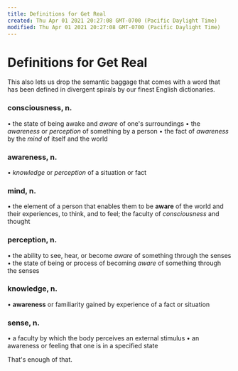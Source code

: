 ```yaml
---
title: Definitions for Get Real
created: Thu Apr 01 2021 20:27:08 GMT-0700 (Pacific Daylight Time)
modified: Thu Apr 01 2021 20:27:08 GMT-0700 (Pacific Daylight Time)
---
```

# Definitions for Get Real

This also lets us drop the semantic baggage that comes with a word that has been defined in divergent spirals by our finest English dictionaries.

### consciousness, n.

• the state of being awake and _aware_ of one's surroundings
• the _awareness_ or _perception_ of something by a person
• the fact of _awareness_ by the _mind_ of itself and the world

### awareness, n.

• _knowledge_ or _perception_ of a situation or fact

### mind, n.

• the element of a person that enables them to be **aware** of the world and their experiences, to think, and to feel; the faculty of _consciousness_ and thought

### perception, n.

• the ability to see, hear, or become _aware_ of something through the senses
• the state of being or process of becoming _aware_ of something through the senses

### knowledge, n.

• **awareness** or familiarity gained by experience of a fact or situation

### sense, n.

• a faculty by which the body perceives an external stimulus
• an awareness or feeling that one is in a specified state

That's enough of that.
